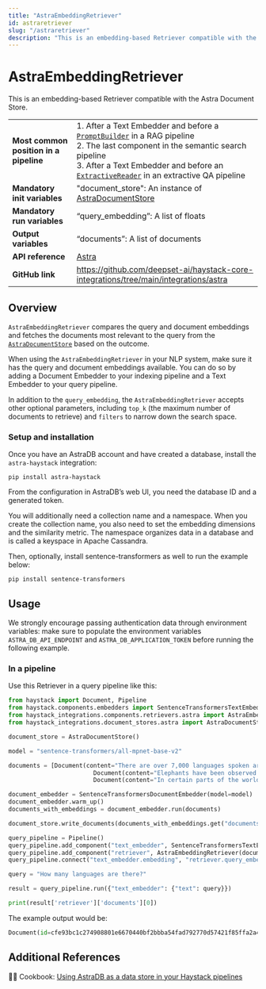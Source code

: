 ```yaml
---
title: "AstraEmbeddingRetriever"
id: astraretriever
slug: "/astraretriever"
description: "This is an embedding-based Retriever compatible with the Astra Document Store."
---
```


# AstraEmbeddingRetriever

This is an embedding-based Retriever compatible with the Astra Document Store.

|  |  |
| --- | --- |
| **Most common position in a pipeline** | 1. After a Text Embedder and before a [`PromptBuilder`](../builders/promptbuilder.mdx) in a RAG pipeline <br /> 2. The last component in the semantic search pipeline <br /> 3. After a Text Embedder and before an [`ExtractiveReader`](../readers/extractivereader.mdx) in an extractive QA pipeline |
| **Mandatory init variables**           | "document_store": An instance of [AstraDocumentStore](../../document-stores/astradocumentstore.mdx)                                                                                                                                                                                           |
| **Mandatory run variables**            | “query_embedding”: A list of floats                                                                                                                                                                                                                                       |
| **Output variables**                   | “documents”: A list of documents                                                                                                                                                                                                                                          |
| **API reference**                      | [Astra](/reference/integrations-astra)                                                                                                                                                                                                                                           |
| **GitHub link**                        | https://github.com/deepset-ai/haystack-core-integrations/tree/main/integrations/astra                                                                                                                                                                                   |

## Overview

`AstraEmbeddingRetriever` compares the query and document embeddings and fetches the documents most relevant to the query from the [`AstraDocumentStore`](../../document-stores/astradocumentstore.mdx) based on the outcome.

When using the `AstraEmbeddingRetriever` in your NLP system, make sure it has the query and document embeddings available. You can do so by adding a Document Embedder to your indexing pipeline and a Text Embedder to your query pipeline.

In addition to the `query_embedding`, the `AstraEmbeddingRetriever` accepts other optional parameters, including `top_k` (the maximum number of documents to retrieve) and `filters` to narrow down the search space.

### Setup and installation

Once you have an AstraDB account and have created a database, install the `astra-haystack` integration:

```shell
pip install astra-haystack
```

From the configuration in AstraDB’s web UI, you need the database ID and a generated token.

You will additionally need a collection name and a namespace. When you create the collection name, you also need to set the embedding dimensions and the similarity metric. The namespace organizes data in a database and is called a keyspace in Apache Cassandra.

Then, optionally, install sentence-transformers as well to run the example below:

```shell
pip install sentence-transformers
```

## Usage

We strongly encourage passing authentication data through environment variables: make sure to populate the environment variables `ASTRA_DB_API_ENDPOINT` and  `ASTRA_DB_APPLICATION_TOKEN` before running the following example.

### In a pipeline

Use this Retriever in a query pipeline like this:

```python
from haystack import Document, Pipeline
from haystack.components.embedders import SentenceTransformersTextEmbedder, SentenceTransformersDocumentEmbedder
from haystack_integrations.components.retrievers.astra import AstraEmbeddingRetriever
from haystack_integrations.document_stores.astra import AstraDocumentStore

document_store = AstraDocumentStore()

model = "sentence-transformers/all-mpnet-base-v2"

documents = [Document(content="There are over 7,000 languages spoken around the world today."),
						Document(content="Elephants have been observed to behave in a way that indicates a high level of self-awareness, such as recognizing themselves in mirrors."),
						Document(content="In certain parts of the world, like the Maldives, Puerto Rico, and San Diego, you can witness the phenomenon of bioluminescent waves.")]

document_embedder = SentenceTransformersDocumentEmbedder(model=model)
document_embedder.warm_up()
documents_with_embeddings = document_embedder.run(documents)

document_store.write_documents(documents_with_embeddings.get("documents"), policy=DuplicatePolicy.SKIP)

query_pipeline = Pipeline()
query_pipeline.add_component("text_embedder", SentenceTransformersTextEmbedder(model=model))
query_pipeline.add_component("retriever", AstraEmbeddingRetriever(document_store=document_store))
query_pipeline.connect("text_embedder.embedding", "retriever.query_embedding")

query = "How many languages are there?"

result = query_pipeline.run({"text_embedder": {"text": query}})

print(result['retriever']['documents'][0])
```

The example output would be:

```python
Document(id=cfe93bc1c274908801e6670440bf2bbba54fad792770d57421f85ffa2a4fcc94, content: 'There are over 7,000 languages spoken around the world today.', score: 0.8929937, embedding: vector of size 768)
```

## Additional References

:cook: Cookbook: [Using AstraDB as a data store in your Haystack pipelines](https://haystack.deepset.ai/cookbook/astradb_haystack_integration)
